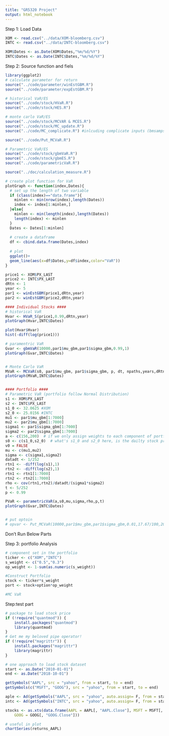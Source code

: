 ```yaml
---
title: "GR5320 Project"
output: html_notebook
---
```



Step 1: Load Data

```r
XOM <- read.csv("../data/XOM-bloomberg.csv")
INTC <- read.csv("../data/INTC-bloomberg.csv")

XOM$Dates <- as.Date(XOM$Dates,"%m/%d/%Y")
INTC$Dates <- as.Date(INTC$Dates,"%m/%d/%Y")
```

Step 2: Source function and fiels 
```r
library(ggplot2)
# calculate parameter for return
source("../code/parameter/winEstGBM.R")
source("../code/parameter/expEstGBM.R")

# historical VaR/ES
source("../code/stock/HVaR.R")
source("../code/stock/HES.R")

# monte carlo VaR/ES
source("../code/stock/MCVAR & MCES.R")
source("../code/stock/MC_update.R")
source("../code/MC_complicate.R") #inlcuding complicate inputs (bmsampset,tv)

source("../code/Put_MCVaR.R")

# Parametric VaR/ES
source("../code/stock/gbmVaR.R")
source("../code/stock/gbmES.R")
source("../code/parametricVaR.R")

source("../doc/calculation_measure.R")
```


```r
# create plot function for VaR
plotGraph <- function(index,Dates){
  # set up the length of two variable
  if (class(index)=="data.frame"){
    minlen <- min(nrow(index),length(Dates))
    index <- index[1:minlen,]
  }else{
    minlen <- min(length(index),length(Dates))
    length(index) <- minlen
  }
  Dates <- Dates[1:minlen]
  
  # create a dataframe
  df <- cbind.data.frame(Dates,index)
  
  # plot
  ggplot()+
  geom_line(aes(x=df$Dates,y=df$index,color="VaR"))
}
```


```r
price1 <- XOM$PX_LAST
price2 <- INTC$PX_LAST
dRtn <- 1
year <- 5
par1 <- winEstGBM(price1,dRtn,year)
par2 <- winEstGBM(price2,dRtn,year)

#### Individual Stocks ####
# historical VaR  
Hvar <- HVaR_S(price1,0.99,dRtn,year)
plotGraph(Hvar,INTC$Dates)

plot(Hvar$Hvar)
hist(-diff(log(price1)))

# paramentric VaR
Gvar <- gbmVaR(10000,par1$mu_gbm,par1$sigma_gbm,0.99,1)
plotGraph(Gvar,INTC$Dates)


# Monte Carlo VaR
MVaR <- MCVaR(s0, par1$mu_gbm, par1$sigma_gbm, p, dt, npaths,years,dRtn)
plotGraph(MVaR,INTC$Dates)


#### Portfolio ####
# Parametric VaR (portfolio follow Normal Distribution)
s1 <- XOM$PX_LAST
s2 <- INTC$PX_LAST
s1_0 <- 32.0625 #XOM
s2_0 <- 25.0156 #INTC
mu1 <- par1$mu_gbm[1:7000]
mu2 <- par2$mu_gbm[1:7000]
sigma1 <- par1$sigma_gbm[1:7000]
sigma2 <- par2$sigma_gbm[1:7000]
a <- c(156,200)  # if we only assign weights to each component of portfolio? how to decide position here?
s0 <- c(s1_0,s2_0)  # what's s1_0 and s2_0 here, is the dailty stock price?
v0 = FALSE
mu <- c(mu1,mu2)
sigma <- c(sigma1,sigma2)
datadt <- 1/252
rtn1 <- -diff(log(s1),1)
rtn2 <- -diff(log(s2),1)
rtn1 <- rtn1[1:7000]
rtn2 <- rtn2[1:7000]
rho <- cov(rtn1,rtn2)/datadt/(sigma1*sigma2)
t <- 5/252
p <- 0.99

PVaR <- parametricVaR(a,s0,mu,sigma,rho,p,t)
plotGraph(Gvar,INTC$Dates)


# put optoin
# opvar <- Put_MCVaR(10000,par1$mu_gbm,par1$sigma_gbm,0.01,17.67/100,2085.18,1,100,90,0.99,5,10)  # n?
```


#################################### Don't Run Below Parts #################
Step 3: portfolio Analysis
```r
# component set in the portfolio
ticker <- c("XOM","INTC")
s_weight <- c("0.5","0.3")
op_weight <- 1-sum(as.numeric(s_weight))

#Construct Portfolio
stock <- ticker*s_weight
port <- stock+option*op_weight

#MC VaR

```



#########################################################
Step:test part
```r
# package to load stock price
if (!require("quantmod")) {
    install.packages("quantmod")
    library(quantmod)
}
# Get me my beloved pipe operator!
if (!require("magrittr")) {
    install.packages("magrittr")
    library(magrittr)
}
```

```r
# one approach to load stock dataset
start <- as.Date("2010-01-01")
end <- as.Date("2018-10-01")

getSymbols("AAPL", src = "yahoo", from = start, to = end)
getSymbols(c("MSFT", "GOOG"), src = "yahoo", from = start, to = end)

aple <- Ad(getSymbols("AAPL", src = "yahoo", auto.assign= F, from = start))
intc <- Ad(getSymbols("INTC", src = "yahoo", auto.assign= F, from = start))

stocks <- as.xts(data.frame(AAPL = AAPL[, "AAPL.Close"], MSFT = MSFT[, "MSFT.Close"], 
    GOOG = GOOG[, "GOOG.Close"]))

# useful in plot
chartSeries(returns_AAPL)

```


